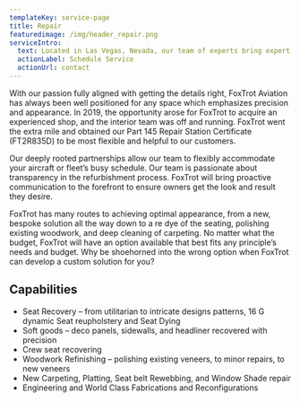```yaml
---
templateKey: service-page
title: Repair
featuredimage: /img/header_repair.png
serviceIntro:
  text: Located in Las Vegas, Nevada, our team of experts bring expert craftsmanship, fanatical attention to detail, and fast turn around times to your operation.
  actionLabel: Schedule Service
  actionUrl: contact
---
```


With our passion fully aligned with getting the details right, FoxTrot Aviation has always been well
positioned for any space which emphasizes precision and appearance. In 2019, the opportunity arose
for FoxTrot to acquire an experienced shop, and the interior team was off and running. FoxTrot went
the extra mile and obtained our Part 145 Repair Station Certificate (FT2R835D) to be most flexible and
helpful to our customers.

Our deeply rooted partnerships allow our team to flexibly accommodate your aircraft or fleet’s busy
schedule. Our team is passionate about transparency in the refurbishment process. FoxTrot will bring
proactive communication to the forefront to ensure owners get the look and result they desire.

FoxTrot has many routes to achieving optimal appearance, from a new, bespoke solution all the way
down to a re dye of the seating, polishing existing woodwork, and deep cleaning of carpeting. No
matter what the budget, FoxTrot will have an option available that best fits any principle’s needs and
budget. Why be shoehorned into the wrong option when FoxTrot can develop a custom solution for
you?

## Capabilities

- Seat Recovery – from utilitarian to intricate designs patterns, 16 G dynamic Seat reupholstery and Seat Dying
- Soft goods – deco panels, sidewalls, and headliner recovered with precision
- Crew seat recovering
- Woodwork Refinishing – polishing existing veneers, to minor repairs, to new veneers
- New Carpeting, Platting, Seat belt Rewebbing, and Window Shade repair
- Engineering and World Class Fabrications and Reconfigurations
